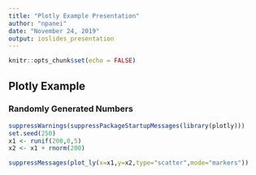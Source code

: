 ---
title: "Plotly Example Presentation"
author: "npanei"
date: "November 24, 2019"
output: ioslides_presentation
---

```{r setup, include=FALSE}
knitr::opts_chunk$set(echo = FALSE)
```

## Plotly Example
### Randomly Generated Numbers

```{r}
suppressWarnings(suppressPackageStartupMessages(library(plotly)))
set.seed(250)
x1 <- runif(200,0,5)
x2 <- x1 + rnorm(200)

suppressMessages(plot_ly(x=x1,y=x2,type="scatter",mode="markers"))
```